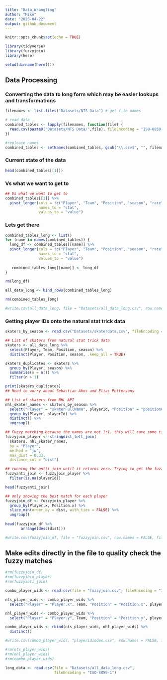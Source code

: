 ```yaml
---
title: "Data_Wrangling"
author: "Mike"
date: "2025-04-22"
output: github_document
---
```


```r
knitr::opts_chunk$set(echo = TRUE)
```

```r
library(tidyverse)
library(fuzzyjoin)
library(here)

setwd(dirname(here()))
```

## Data Processing
### Converting the data to long form which may be easier lookups and transformations

```r
filenames <- list.files("Datasets/NTS Data") # get file names

# read data
combined_tables <- lapply(filenames, function(file) {
  read.csv(paste0("Datasets/NTS Data/",file), fileEncoding = "ISO-8859-1")  
})

#replcace names
combined_tables <- setNames(combined_tables, gsub("\\.csv$", "", filenames))

```

### Current state of the data 

```r
head(combined_tables[[1]])
```

### Vs what we want to get to

```r
## Vs what we want to get to
combined_tables[[1]] %>%
  pivot_longer(cols = !c("Player", "Team", "Position", "season", "rate", "stdoi", "sit"),
               names_to = "stat",
               values_to = "value")
```

### Lets get there

```r
combined_tables_long <- list()
for (name in names(combined_tables)) {
  long_df <- combined_tables[[name]] %>%
  pivot_longer(cols = !c("Player", "Team", "Position", "season", "rate", "stdoi", "sit"),
               names_to = "stat",
               values_to = "value")
  
   combined_tables_long[[name]] <- long_df
}

rm(long_df)

all_data_long <- bind_rows(combined_tables_long)

rm(combined_tables_long)

#write.csv(all_data_long, file = "Datasets/all_data_long.csv", row.names = FALSE, fileEncoding = "ISO-8859-1")
```

### Getting player IDs onto the natural stat trick data

```r
skaters_by_season <- read.csv("Datasets/skaterdata.csv", fileEncoding = "ISO-8859-1")

## List of skaters from natural stat trick data
skaters <- all_data_long %>%
  select(Player, Team, Position, season) %>%
  distinct(Player, Position, season, .keep_all = TRUE)
```

```r
skaters_duplicates <- skaters %>%
  group_by(Player, season) %>%
  summarise(n = n()) %>%
  filter(n > 1)

print(skaters_duplicates)
## Need to worry about Sebastian Ahos and Elias Pettersons
```


```r
## List of skaters from NHL API
nhl_skater_names <- skaters_by_season %>%
  select("Player" = "skaterFullName", playerId, "Position" = "positionCode") %>%
  group_by(Player, playerId) %>%
  distinct() %>%
  ungroup()

## Fuzzy matching because the names are not 1:1. this will save some time 
fuzzyjoin_player <- stringdist_left_join(
  skaters, nhl_skater_names,
  by = "Player", 
  method = "jw",  
  max_dist = 0.33,  
  distance_col = "dist") 
```

```r
## running the antti join until it returns zero. Trying to get the fuzzy match to try for everyone
fuzzyanti_join <- fuzzyjoin_player %>%
  filter(is.na(playerId))

head(fuzzyanti_join)
```

```r
## only showing the best match for each player
fuzzyjoin_df <- fuzzyjoin_player %>% 
  group_by(Player.x, Position.x) %>%
  slice_min(order_by = dist, with_ties = FALSE) %>%
  ungroup() 
  
head(fuzzyjoin_df %>%
       arrange(desc(dist)))

#write.csv(fuzzyjoin_df, file = "fuzzyjoin.csv", row.names = FALSE, fileEncoding = "ISO-8859-1")

```

## Make edits directly in the file to quality check the fuzzy matches

```r
#rm(fuzzyjoin_df)
#rm(fuzzyjoin_player)
#rm(fuzzyanti_join)

combo_player_wids <- read.csv(file = "fuzzyjoin.csv", fileEncoding = "ISO-8859-1")

nts_player_wids <- combo_player_wids %>%
  select("Player" = "Player.x", Team, "Position" = "Position.x", playerId)

nhl_player_wids <- combo_player_wids %>%
  select("Player" = "Player.y", Team, "Position" = "Position.y", playerId)

combo_player_wids <- rbind(nts_player_wids, nhl_player_wids) %>%
  distinct()

#write.csv(combo_player_wids, "playeridindex.csv", row.names = FALSE, fileEncoding = "ISO-8859-1")

#rm(nts_player_wids)
#rm(nhl_player_wids)
#rm(combo_player_wids)

```

```r
long_data <- read.csv(file = "Datasets/all_data_long.csv",
                      fileEncoding = "ISO-8859-1")


```